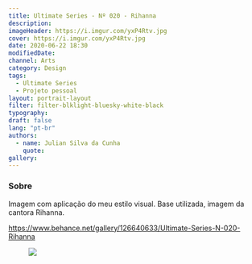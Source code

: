 ```yaml
---
title: Ultimate Series - Nº 020 - Rihanna
description:
imageHeader: https://i.imgur.com/yxP4Rtv.jpg
cover: https://i.imgur.com/yxP4Rtv.jpg
date: 2020-06-22 18:30
modifiedDate:
channel: Arts
category: Design
tags:
  - Ultimate Series
  - Projeto pessoal
layout: portrait-layout
filter: filter-blklight-bluesky-white-black
typography:
draft: false
lang: "pt-br"
authors:
  - name: Julian Silva da Cunha
    quote:
gallery:
---
```


### Sobre

Imagem com aplicação do meu estilo visual. Base utilizada, imagem da cantora Rihanna.

https://www.behance.net/gallery/126640633/Ultimate-Series-N-020-Rihanna

<figure>
<img src="https://i.imgur.com/yxP4Rtv.jpg" className="max-w-full mx-auto block"/>
</figure>
